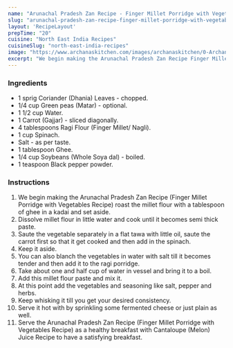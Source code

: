 ---
name: "Arunachal Pradesh Zan Recipe - Finger Millet Porridge with Vegetables Recipe"
slug: "arunachal-pradesh-zan-recipe-finger-millet-porridge-with-vegetables-recipe"
layout: 'RecipeLayout'
prepTime: "20"
cuisine: "North East India Recipes"
cuisineSlug: "north-east-india-recipes"
image: "https://www.archanaskitchen.com/images/archanaskitchen/0-Archanas-Kitchen-Recipes/2017/20-march/Arunacha_pradesh_style_Zan_and_Rongpu_Takeng_recipe-2.jpg"
excerpt: "We begin making the Arunachal Pradesh Zan Recipe Finger Millet Porridge with Vegetables Recipe roast the millet flour with a tablespoon of ghee in a kadai and set aside"
---

### Ingredients

- 1 sprig Coriander (Dhania) Leaves - chopped.
- 1/4 cup Green peas (Matar) - optional.
- 1 1/2 cup Water.
- 1 Carrot (Gajjar) - sliced diagonally.
- 4 tablespoons Ragi Flour (Finger Millet/ Nagli).
- 1 cup Spinach.
- Salt - as per taste.
- 1 tablespoon Ghee.
- 1/4 cup Soybeans (Whole Soya dal) - boiled.
- 1 teaspoon Black pepper powder.

### Instructions

1. We begin making the Arunachal Pradesh Zan Recipe (Finger Millet Porridge with Vegetables Recipe) roast the millet flour with a tablespoon of ghee in a kadai and set aside.
1. Dissolve millet flour in little water and cook until it becomes semi thick paste.
1. Saute the vegetable separately in a flat tawa with little oil, saute the carrot first so that it get cooked and then add in the spinach.
1. Keep it aside.
1. You can also blanch the vegetables in water with salt till it becomes tender and then add it to the ragi porridge.
1. Take about one and half cup of water in vessel and bring it to a boil.
1. Add this millet flour paste and mix it.
1. At this point add the vegetables and seasoning like salt, pepper and herbs.
1. Keep whisking it till you get your desired consistency.
1. Serve it hot with by sprinkling some fermented cheese or just plain as well.
1. Serve the Arunachal Pradesh Zan Recipe (Finger Millet Porridge with Vegetables Recipe) as a healthy breakfast with Cantaloupe (Melon) Juice Recipe to have a satisfying breakfast.
